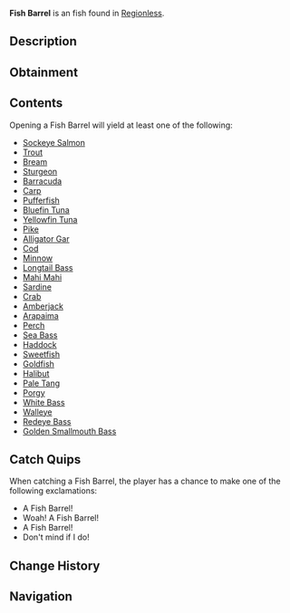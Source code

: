 {{FishInfobox
|image          = Fish Barrel.png
|rarity         = Uncommon
|sea            = First Sea
|location       = [[Regionless]]
|sublocation    = 
|sources        = Fishing Rod
|radar_location = 
|xp             = 40
|weather        = 
|time           = 
|season         = 
|bait           = Magnet
|base_weight    = 15
|base_value     = 80
|weight_range   = 0
|base_chance    = 12
|base_resil     = 110
}}
'''Fish Barrel''' is an {{Rarity|Uncommon}} fish found in [[Regionless]].

== Description ==
{{Description|A large wooden barrel with iron hoops. The barrel filled with a large array of ocean and freshwater fish that all seem pretty fresh. Therefore, finders keeps?- Opening it might give you an assortment of fish|Bestiary Entry}}

== Obtainment ==
{{Description|Fallen off of a fishing boat.|Bestiary Hint}}
{{Fish Availability|
Ancient Archives
Ancient Isle/Surrounding Ocean
Cryogenic Canal
Forsaken Shores/Coral Reef
Forsaken Shores/Freshwater Pond
Forsaken Shores/Surrounding Ocean
Frigid Cavern
Glacial Grotto
Grand Reef
Lucky Event/Blarney McBreeze
Lucky Event/O'Mango Goldgrin
Lucky Event/Plumrick O'Luck
Lucky Event/Rowdy McCharm
Lucky Event/Sunny O'Coin
Moosewood/Seaweed and Mini-Island
Moosewood/Surrounding Ocean
Northern Summit/Surrounding Ocean
Ocean
Ocean/Strange Whirlpool
Ocean/The Arch
Overgrowth Caves
Snowcap Island/Surrounding Ocean
Sunstone Island/Crate Cave
Terrapin Island/Olm Cave
Terrapin Island/Surrounding Ocean
|top_rods      = 
Magnet Rod\367035.02\369490.76;
Krampus's Rod\173291.44\160930.72;
Leviathan's Fang Rod\168372.97\228169.21;
Magma Rod\168366.38\156356.96;
No-Life Rod\156056.07\205740.2;
Trident Rod\148075.8\217422.69;
Free Spirit Rod\147269.65\216239;
Seraphic Rod\151745.22\215994.11;
Tempest Rod\150102.04\213401.75;
Carrot Rod\148679.39\205783.5;
Astralhook Rod\153195.48\214566.59;
Ethereal Prism Rod\151006.84\210156.23;
Rod Of The Forgotten Fang\149465.52\198175.61;
Challenger's Rod\147611.1\197318.29;
Rod Of The Depths\137480.02\194276.41;
Rod Of The Exalted One\137407.74\194811.96;
Zeus Rod\134889.35\185403.85;
Verdant Shear Rod\133950.19\185730.66;
Depthseeker Rod\133599.44\171838.66;
Avalanche Rod\132986.61\164057.14;
Blazebringer Rod\132200.81\176548.82;
Volcanic Rod\128442.47\168002.84;
Steady Rod\46741.85\59792.27
|recommended   = Magnet Rod
}}

== Contents ==
Opening a Fish Barrel will yield at least one of the following:
* [[Sockeye Salmon]]
* [[Trout]]
* [[Bream]]
* [[Sturgeon]]
* [[Barracuda]]
* [[Carp]]
* [[Pufferfish]]
* [[Bluefin Tuna]]
* [[Yellowfin Tuna]]
* [[Pike]]
* [[Alligator Gar]]
* [[Cod]]
* [[Minnow]]
* [[Longtail Bass]]
* [[Mahi Mahi]]
* [[Sardine]]
* [[Crab]]
* [[Amberjack]]
* [[Arapaima]]
* [[Perch]]
* [[Sea Bass]]
* [[Haddock]]
* [[Sweetfish]]
* [[Goldfish]]
* [[Halibut]]
* [[Pale Tang]]
* [[Porgy]]
* [[White Bass]]
* [[Walleye]]
* [[Redeye Bass]]
* [[Golden Smallmouth Bass]]

== Catch Quips ==
When catching a Fish Barrel, the player has a chance to make one of the following exclamations:
* A Fish Barrel!
* Woah! A Fish Barrel!
* A Fish Barrel!
* Don't mind if I do!

== Change History ==
{{Change History|{{subst:Current Version}}}}

== Navigation ==
{{Fish Navbox|Regionless}}